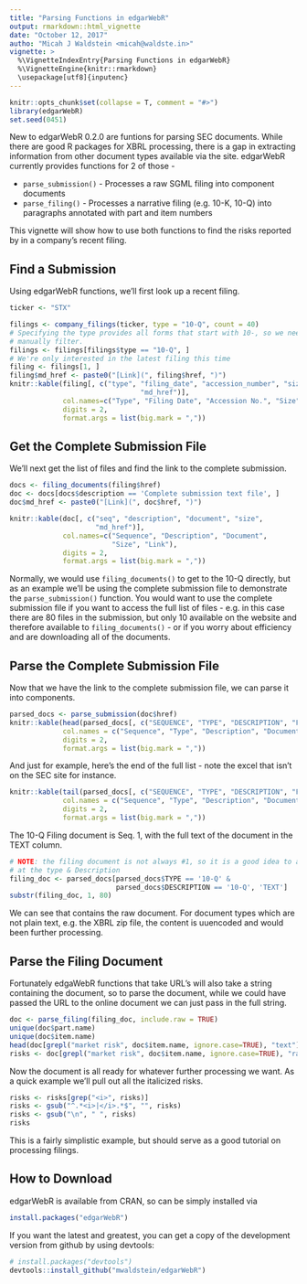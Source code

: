 ```yaml
---
title: "Parsing Functions in edgarWebR"
output: rmarkdown::html_vignette
date: "October 12, 2017"
autho: "Micah J Waldstein <micah@waldste.in>"
vignette: >
  %\VignetteIndexEntry{Parsing Functions in edgarWebR}
  %\VignetteEngine{knitr::rmarkdown}
  \usepackage[utf8]{inputenc}
---
```

```r
knitr::opts_chunk$set(collapse = T, comment = "#>")
library(edgarWebR)
set.seed(0451)
```
New to edgarWebR 0.2.0 are funtions for parsing SEC documents. While there are
good R packages for XBRL processing, there is a gap in extracting information
from other document types available via the site. edgarWebR currently provides
functions for 2 of those -

 * `parse_submission()` - Processes a raw SGML filing into component documents
 * `parse_filing()` - Processes a narrative filing (e.g. 10-K, 10-Q) into
   paragraphs annotated with part and item numbers

This vignette will show how to use both functions to find the risks reported by
in a company's recent filing.

## Find a Submission
Using edgarWebR functions, we'll first look up a recent filing.
```r
ticker <- "STX"

filings <- company_filings(ticker, type = "10-Q", count = 40)
# Specifying the type provides all forms that start with 10-, so we need to
# manually filter.
filings <- filings[filings$type == "10-Q", ]
# We're only interested in the latest filing this time
filing <- filings[1, ]
filing$md_href <- paste0("[Link](", filing$href, ")")
knitr::kable(filing[, c("type", "filing_date", "accession_number", "size",
                                "md_href")],
             col.names=c("Type", "Filing Date", "Accession No.", "Size", "Link"),
             digits = 2,
             format.args = list(big.mark = ","))
```

## Get the Complete Submission File
We'll next get the list of files and find the link to the complete submission.
```r
docs <- filing_documents(filing$href)
doc <- docs[docs$description == 'Complete submission text file', ]
doc$md_href <- paste0("[Link](", doc$href, ")")

knitr::kable(doc[, c("seq", "description", "document", "size",
                     "md_href")],
             col.names=c("Sequence", "Description", "Document",
                         "Size", "Link"),
             digits = 2,
             format.args = list(big.mark = ","))
```

Normally, we would use `filing_documents()` to get to the 10-Q directly, but as
an example we'll be using the complete submission file to demonstrate the
`parse_submission()` function. You would want to use the complete submission
file if you want to access the full list of files - e.g. in this case there are
80 files in the submission, but only 10 available on the website and therefore
available to `filing_documents()` - or if you worry about efficiency and are
downloading all of the documents.

## Parse the Complete Submission File
Now that we have the link to the complete submission file, we can parse it into
components.
```r
parsed_docs <- parse_submission(doc$href)
knitr::kable(head(parsed_docs[, c("SEQUENCE", "TYPE", "DESCRIPTION", "FILENAME")]),
             col.names = c("Sequence", "Type", "Description", "Document"),
             digits = 2,
             format.args = list(big.mark = ","))
```

And just for example, here's the end of the full list - note the excel that
isn't on the SEC site for instance.
```r
knitr::kable(tail(parsed_docs[, c("SEQUENCE", "TYPE", "DESCRIPTION", "FILENAME")]),
             col.names = c("Sequence", "Type", "Description", "Document"),
             digits = 2,
             format.args = list(big.mark = ","))
```

The 10-Q Filing document is Seq. 1, with the full text of the document in the
TEXT column.
```r
# NOTE: the filing document is not always #1, so it is a good idea to also look
# at the type & Description
filing_doc <- parsed_docs[parsed_docs$TYPE == '10-Q' &
                          parsed_docs$DESCRIPTION == '10-Q', 'TEXT']
substr(filing_doc, 1, 80)
```
We can see that contains the raw document. For document types which are not
plain text, e.g. the XBRL zip file, the content is uuencoded and would been
further processing.

## Parse the Filing Document
Fortunately edgaWebR functions that take URL's will also take a string
containing the document, so to parse the document, while we could have passed the URL
to the online document we can just pass in the full string.
```r
doc <- parse_filing(filing_doc, include.raw = TRUE)
unique(doc$part.name)
unique(doc$item.name)
head(doc[grepl("market risk", doc$item.name, ignore.case=TRUE), "text"], 3)
risks <- doc[grepl("market risk", doc$item.name, ignore.case=TRUE), "raw"]
```

Now the document is all ready for whatever further processing we want. As a
quick example we'll pull out all the italicized risks.
```r
risks <- risks[grep("<i>", risks)]
risks <- gsub("^.*<i>|</i>.*$", "", risks)
risks <- gsub("\n", " ", risks)
risks
```

This is a fairly simplistic example, but should serve as a good tutorial on
processing filings.

## How to Download
edgarWebR is available from CRAN, so can be simply installed via
```r
install.packages("edgarWebR")
```

If you want the latest and greatest, you can get a copy of the development version
from github by using devtools:
```r
# install.packages("devtools")
devtools::install_github("mwaldstein/edgarWebR")
```
